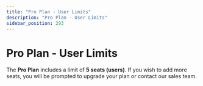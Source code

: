 ```yaml
---
title: "Pro Plan - User Limits"
description: "Pro Plan - User Limits"
sidebar_position: 293
---
```


# Pro Plan - User Limits

The **Pro Plan** includes a limit of **5 seats (users)**. If you wish to add more seats, you will be prompted to upgrade your plan or contact our sales team.